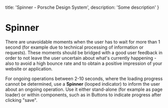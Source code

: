 
  title: 'Spinner - Porsche Design System',
  description: 'Some description'
}

# Spinner <ComponentStatus tagName="p-spinner"></ComponentStatus>

There are unavoidable moments when the user has to wait for more than 1 second (for example due to technical processing
of information or requests). These moments should be bridged with a good user feedback in order to not leave the user
uncertain about what's currently happening - also to avoid a high bounce rate and to obtain a positive impression of
your website or application.

For ongoing operations between 2-10 seconds, where the loading progress cannot be determined, use a **Spinner** (looped
indicator) to inform the user about an ongoing operation. Use it either stand-alone (for example as page loader) or
within components, such as in Buttons to indicate progress after clicking "save".

<Configurator tagName="p-spinner" story={spinnerStory} />

